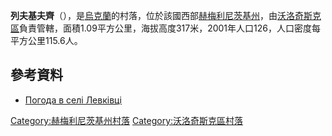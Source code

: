 {{coord|49|38|34|N|26|27|41|E|scale:100000|display=title}}

'''列夫基夫齊'''（{{lang-uk|Левківці}}），是[[烏克蘭|烏克蘭]]的村落，位於該國西部[[赫梅利尼茨基州|赫梅利尼茨基州]]，由[[沃洛奇斯克區|沃洛奇斯克區]]負責管轄，面積1.09平方公里，海拔高度317米，2001年人口126，人口密度每平方公里115.6人。

==參考資料==
* [http://weather.in.ua/ua/hmel'nickaja/13139 Погода в селі Левківці]{{Wayback|url=http://weather.in.ua/ua/hmel%27nickaja/13139 |date=20111220054737 }}

{{DEFAULTSORT:Левківці}}
[[Category:赫梅利尼茨基州村落|Category:赫梅利尼茨基州村落]]
[[Category:沃洛奇斯克區村落|Category:沃洛奇斯克區村落]]


{{Khmelnytskyi-geo-stub}}